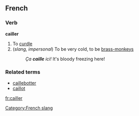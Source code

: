 ==French==
===Verb===
'''cailler'''

# To [[curdle]]
# (''slang, impersonal'') To be very cold, to be [[brass-monkeys]]
#: ''Ça '''caille''' ici!'' It's bloody freezing here!

===Related terms===
*[[caillebotter]]
*[[caillot]]

[[fr:cailler]]
[[Category:French slang]]